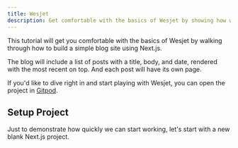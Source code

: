 ```yaml
---
title: Wesjet
description: Get comfortable with the basics of Wesjet by showing how we can quickly build a blog site using Next.js.
---
```


This tutorial will get you comfortable with the basics of Wesjet by walking through how to build a simple blog site using Next.js.

The blog will include a list of posts with a title, body, and date, rendered with the most recent on top. And each post will have its own page.

If you'd like to dive right in and start playing with Wesjet, you can open the project in [Gitpod](https://gitpod.io).

## Setup Project

Just to demonstrate how quickly we can start working, let's start with a new blank Next.js project.
